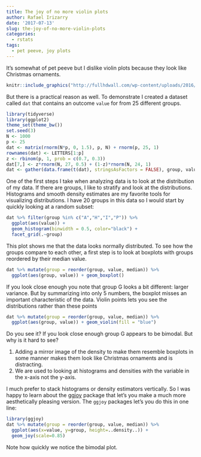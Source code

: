 ```yaml
---
title: The joy of no more violin plots
author: Rafael Irizarry
date: '2017-07-13'
slug: the-joy-of-no-more-violin-plots
categories:
  - rstats
tags:
  - pet peeve, joy plots
---
```


It's somewhat of pet peeve but I dislike violin plots because they look like Christmas ornaments.

```r
knitr::include_graphics("http://fullhdwall.com/wp-content/uploads/2016/12/Beautiful-Christmas-Ornaments.jpg")
```

But there is a practical reason as well. To demonstrate I created a dataset called `dat` that contains an outcome `value` for from 25 different groups.

```r
library(tidyverse)
library(ggplot2)
theme_set(theme_bw())
set.seed(3)
N <- 1000
p <- 25
dat <- matrix(rnorm(N*p, 0, 1.5), p, N) + rnorm(p, 25, 1)
rownames(dat) <- LETTERS[1:p]
z <- rbinom(p, 1, prob = c(0.7, 0.3))
dat[7,] <- z*rnorm(N, 27, 0.5) + (1-z)*rnorm(N, 24, 1) 
dat <- gather(data.frame(t(dat), stringsAsFactors = FALSE), group, value)
```

One of the first steps I take when analyzing data is to look at the distribution of my data. If there are groups, I like to stratify and look at the distributions. Histograms and smooth density estimates are my favorite tools for visualizing distributions. I have 20 groups in this data so I would start by quickly looking at a random subset:  

```r
dat %>% filter(group %in% c("A","H","I","P")) %>% 
  ggplot(aes(value)) + 
  geom_histogram(binwidth = 0.5, color="black") +
  facet_grid(.~group)
```

This plot shows me that the data looks normally distributed. To see how the groups compare to each other, a first step is to look at boxplots with groups reordered by their median value.

```r
dat %>% mutate(group = reorder(group, value, median)) %>% 
  ggplot(aes(group, value)) + geom_boxplot()
```

If you look close enough you note that group G looks a bit different: larger variance. But by summarizing into only 5 numbers, the boxplot misses an important characteristic of the data. Violin points lets you see the distributions rather than these points

```r
dat %>% mutate(group = reorder(group, value, median)) %>% 
  ggplot(aes(group, value)) + geom_violin(fill = "blue")
```

Do you see it? If you look close enough group G appears to be bimodal. But why is it hard to see?

1. Adding a mirror image of the density to make them resemble boxplots in some manner makes them look like Christmas ornaments and is distracting.
2. We are used to looking at histograms and densities with the variable in the x-axis not the y-axis.

I much prefer to stack histograms or density estimators vertically. So I was happy to learn about the [ggjoy](https://github.com/clauswilke/ggjoy) package that let's you make a much more aesthetically pleasing version.
 The `ggjoy` packages let's you do this in one line:


```r
library(ggjoy)
dat %>% mutate(group = reorder(group, value, median)) %>%
  ggplot(aes(x=value, y=group, height=..density..)) +
  geom_joy(scale=0.85)
``` 

Note how quickly we notice the bimodal plot.
